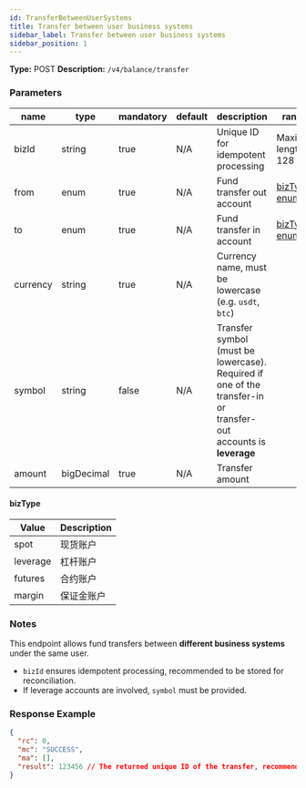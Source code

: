 ```yaml
---
id: TransferBetweenUserSystems
title: Transfer between user business systems
sidebar_label: Transfer between user business systems
sidebar_position: 1
---
```


**Type:** POST **Description:** `/v4/balance/transfer`

### Parameters

| name | type | mandatory | default | description | ranges |
| --- | --- | --- | --- | --- | --- |
| bizId | string | true | N/A | Unique ID for idempotent processing | Maximum length: 128 |
| from | enum | true | N/A | Fund transfer out account | [bizType enum](#bizType) |
| to | enum | true | N/A | Fund transfer in account | [bizType enum](#bizType) |
| currency | string | true | N/A | Currency name, must be lowercase (e.g. `usdt`, `btc`) |  |
| symbol | string | false | N/A | Transfer symbol (must be lowercase). Required if one of the transfer-in or transfer-out accounts is **leverage** |  |
| amount | bigDecimal | true | N/A | Transfer amount |  |

#### bizType

| Value    | Description |
| -------- | ----------- |
| spot     | 现货账户    |
| leverage | 杠杆账户    |
| futures  | 合约账户    |
| margin   | 保证金账户  |

### Notes

This endpoint allows fund transfers between **different business systems** under the same user.

- `bizId` ensures idempotent processing, recommended to be stored for reconciliation.
- If leverage accounts are involved, `symbol` must be provided.

### Response Example

```json title="Response"
{
  "rc": 0,
  "mc": "SUCCESS",
  "ma": [],
  "result": 123456 // The returned unique ID of the transfer, recommended to store for reconciliation
}
```
